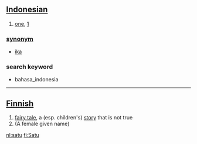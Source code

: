 == [[Indonesian]] ==

# [[one]], [[1]]

=== [[synonym]] ===
* [[ika]]

===search keyword===
* bahasa_indonesia

----

== [[Finnish]] ==

# [[fairy tale]], a (esp. children's) [[story]] that is not true
# (A female given name)

[[nl:satu]]
[[fi:Satu]]